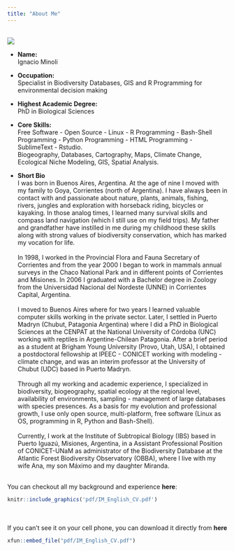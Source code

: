```yaml
---
title: "About Me"
---
```


<br>
![](images/foto_perfil_5.jpg)<br>

- __Name:__<br>
Ignacio Minoli
- __Occupation:__<br>
Specialist in Biodiversity Databases, GIS and R Programming for environmental decision making
- __Highest Academic Degree:__<br>
PhD in Biological Sciences
- __Core Skills:__<br>
Free Software - Open Source - Linux - R Programming - Bash-Shell Programming - Python Programming - HTML Programming - SublimeText - Rstudio.<br>
Biogeography, Databases, Cartography, Maps, Climate Change, Ecological Niche Modeling, GIS, Spatial Analysis.
<br>

- __Short Bio__<br>
I was born in Buenos Aires, Argentina. At the age of nine I moved with my family to Goya, Corrientes (north of Argentina). I have always been in contact with and passionate about nature, plants, animals, fishing, rivers, jungles and exploration with horseback riding, bicycles or kayaking. In those analog times, I learned many survival skills and compass land navigation (which I still use on my field trips).  My father and grandfather have instilled in me during my childhood these skills along with strong values of biodiversity conservation, which has marked my vocation for life.<br>
<br>
In 1998, I worked in the Provincial Flora and Fauna Secretary of Corrientes and from the year 2000 I began to work in mammals annual surveys in the Chaco National Park and in different points of Corrientes and Misiones. In 2006 I graduated with a Bachelor degree in Zoology from the Universidad Nacional del Nordeste (UNNE) in Corrientes Capital, Argentina.<br>
<br>
I moved to Buenos Aires where for two years I learned valuable computer skills working in the private sector. Later, I settled in Puerto Madryn (Chubut, Patagonia Argentina) where I did a PhD in Biological Sciences at the CENPAT at the National University of Córdoba (UNC) working with reptiles in Argentine-Chilean Patagonia. After a brief period as a student at Brigham Young University (Provo, Utah, USA), I obtained a postdoctoral fellowship at IPEEC - CONICET working with modeling - climate change, and was an interim professor at the University of Chubut (UDC) based in Puerto Madryn.<br> 
<br>
Through all my working and academic experience, I specialized in biodiversity, biogeography, spatial ecology at the regional level, availability of environments, sampling - management of large databases with species presences. As a basis for my evolution and professional growth, I use only open source, multi-platform, free software (Linux as OS, programming in R, Python and Bash-Shell).<br>
<br>
Currently, I work at the Institute of Subtropical Biology (IBS) based in Puerto Iguazú, Misiones, Argentina, in a Assistant Professional Position of CONICET-UNaM as administrator of the Biodiversity Database at the Atlantic Forest Biodiversity Observatory (OBBA), where I live with my wife Ana, my son Máximo and my daughter Miranda.<br>
<br>

You can checkout all my background and experience <b>here</b>:
<br>

```r
knitr::include_graphics('pdf/IM_English_CV.pdf')
```
<br>
<br>
If you can't see it on your cell phone, you can download it directly from __here__
```r
xfun::embed_file("pdf/IM_English_CV.pdf")
```
<br>

<!-- # ```{r echo=FALSE} -->
<!-- # # a single file, list or directory. https://bookdown.org/yihui/rmarkdown-cookbook/embed-file.html -->
<!-- # xfun::embed_file("pdf/IM_English_CV.pdf") -->
<!-- # ``` -->
<!-- #  -->
<!-- # Or here # https://community.rstudio.com/t/how-to-link-to-a-file-from-an-included-markdown-document-in-a-shiny-app/45907/2 -->
<!-- #  -->
<!-- # ![](pdf/IM_English_CV.pdf) -->